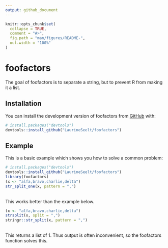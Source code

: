 ```yaml
---
output: github_document
---
```


<!-- README.md is generated from README.Rmd. Please edit that file -->

```r
knitr::opts_chunk$set(
  collapse = TRUE,
  comment = "#>",
  fig.path = "man/figures/README-",
  out.width = "100%"
)
```

# foofactors

<!-- badges: start -->
<!-- badges: end -->

The goal of foofactors is to separate a string, but to prevent R from making it a list.

## Installation

You can install the development version of foofactors from [GitHub](https://github.com/) with:

``` r
# install.packages("devtools")
devtools::install_github("LaurineSeelt/foofactors")
```

## Example

This is a basic example which shows you how to solve a common problem:

```r
# install.packages("devtools")
devtools::install_github("LaurineSeelt/foofactors")
library(foofactors)
(x <- "alfa,bravo,charlie,delta")
str_split_one(x, pattern = ",")
```
<br>
This works better than the example below.
<br>
```r
(x <- "alfa,bravo,charlie,delta")
strsplit(x, split = ",")
stringr::str_split(x, pattern = ",")
```
<br>
This returns a list of 1. Thus output is often inconvenient, so the foofactors function solves this.
